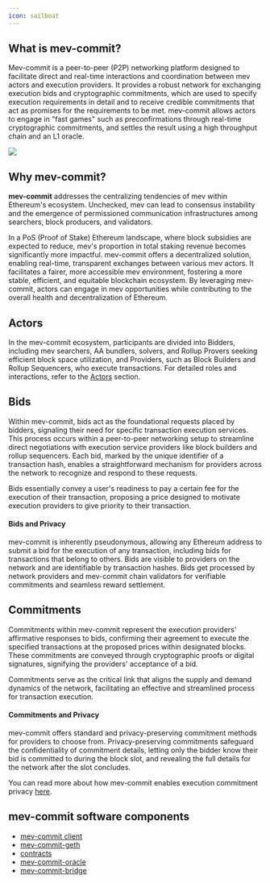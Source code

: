 ```yaml
---
icon: sailboat
---
```


## What is mev-commit?

Mev-commit is a peer-to-peer (P2P) networking platform designed to facilitate direct and real-time interactions and coordination between mev actors and execution providers. It provides a robust network for exchanging execution bids and cryptographic commitments, which are used to specify execution requirements in detail and to receive credible commitments that act as promises for the requirements to be met. mev-commit allows actors to engage in "fast games" such as preconfirmations through real-time cryptographic commitments, and settles the result using a high throughput chain and an L1 oracle.

<Frame>
  <img src="/images/mev-commit.png" />
</Frame>

## Why mev-commit?

**mev-commit** addresses the centralizing tendencies of mev within Ethereum's ecosystem. Unchecked, mev can lead to consensus instability and the emergence of permissioned communication infrastructures among searchers, block producers, and validators.

In a PoS (Proof of Stake) Ethereum landscape, where block subsidies are expected to reduce, mev's proportion in total staking revenue becomes significantly more impactful. mev-commit offers a decentralized solution, enabling real-time, transparent exchanges between various mev actors. It facilitates a fairer, more accessible mev environment, fostering a more stable, efficient, and equitable blockchain ecosystem. By leveraging mev-commit, actors can engage in mev opportunities while contributing to the overall health and decentralization of Ethereum.

## Actors

In the mev-commit ecosystem, participants are divided into Bidders, including mev searchers, AA bundlers, solvers, and Rollup Provers seeking efficient block space utilization, and Providers, such as Block Builders and Rollup Sequencers, who execute transactions. For detailed roles and interactions, refer to the [Actors](./#actors) section.

## Bids

Within mev-commit, bids act as the foundational requests placed by bidders, signaling their need for specific transaction execution services. This process occurs within a peer-to-peer networking setup to streamline direct negotiations with execution service providers like block builders and rollup sequencers. Each bid, marked by the unique identifier of a transaction hash, enables a straightforward mechanism for providers across the network to recognize and respond to these requests.&#x20;

Bids essentially convey a user's readiness to pay a certain fee for the execution of their transaction, proposing a price designed to motivate execution providers to give priority to their transaction.&#x20;

#### Bids and Privacy

mev-commit is inherently pseudonymous, allowing any Ethereum address to submit a bid for the execution of any transaction, including bids for transactions that belong to others. Bids are visible to providers on the network and are identifiable by transaction hashes. Bids get processed by network providers and mev-commit chain validators for verifiable commitments and seamless reward settlement.

## Commitments

Commitments within mev-commit represent the execution providers' affirmative responses to bids, confirming their agreement to execute the specified transactions at the proposed prices within designated blocks. These commitments are conveyed through cryptographic proofs or digital signatures, signifying the providers' acceptance of a bid.

Commitments serve as the critical link that aligns the supply and demand dynamics of the network, facilitating an effective and streamlined process for transaction execution.&#x20;

#### Commitments and Privacy

mev-commit offers standard and privacy-preserving commitment methods for providers to choose from. Privacy-preserving commitments safeguard the confidentiality of commitment details, letting only the bidder know their bid is committed to during the block slot, and revealing the full details for the network after the slot concludes.

You can read more about how mev-commit enables execution commitment privacy [here](https://mirror.xyz/0xB456F9deb9bB6f545f91Ce2949C458c3A723659e/1gjUCw9tCUDZ2U71N-6IkINeJYyhuTdC7WeVeBam-fM).

## mev-commit software components

- [mev-commit client](https://github.com/primevprotocol/mev-commit)
- [mev-commit-geth](https://github.com/primevprotocol/mev-commit-geth)
- [contracts](https://github.com/primevprotocol/contracts)
- [mev-commit-oracle](https://github.com/primevprotocol/mev-commit-oracle)
- [mev-commit-bridge](https://github.com/primevprotocol/mev-commit-geth/tree/master/geth-poa)
